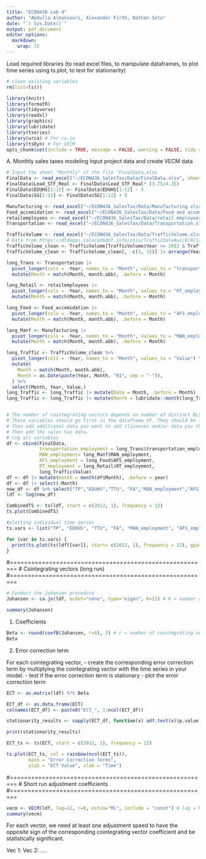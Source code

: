 ```yaml
---
title: "ECON436 Lab 4"
author: "Abdulla Almansoori, Alexander Firth, Nathan Seto"
date: "`r Sys.Date()`"
output: pdf_document
editor_options: 
  markdown: 
    wrap: 72
---
```


Load required libraries (to read excel files, to manipulate dataframes, to plot time series using ts.plot, to test for stationarity)

```r

# clean existing variables
rm(list=ls())

library(knitr)
library(formatR)
library(tidyverse)
library(readxl)
library(graphics)
library(lubridate)
library(tseries)
library(urca) # For ca.jo
library(tsDyn) # For VECM
opts_chunk$set(include = TRUE, message = FALSE, warning = FALSE, tidy = TRUE)
```


A. Monthly sales taxes modeling
Input project data and create VECM data

```r
# Input the sheet "Monthly" of the file "FinalData.xlsx
FinalData <- read_excel("~/ECON436_SalesTax/Data/FinalData.xlsx", sheet = 1)
FinalData$Lead_STF_Real <- FinalData$Lead_STF_Real* (3.75/4.25)
FinalData$EDUHS[1:12] <- FinalData$EDUHS[1:12] - 5
FinalData$SG[1:12] <- FinalData$SG[1:12] + 5

Manufacturing <- read_excel("~/ECON436_SalesTax/Data/Manufacturing.xlsx")
Food_accomidation <- read_excel("~/ECON436_SalesTax/Data/Food and accomidation.xlsx")
retailemployees <- read_excel("~/ECON436_SalesTax/Data/retail employees.xlsx")
Transportation <- read_excel("~/ECON436_SalesTax/Data/Transportation.xlsx")

TrafficVolume <- read_excel("~/ECON436_SalesTax/Data/TrafficVolume.xlsx") 
# Data from https://dtdapps.coloradodot.info/otis/TrafficData#ui/0/0/1/station/000127/criteria/27425//false/true/
TrafficVolume_clean <- TrafficVolume[TrafficVolume$Year >= 2012 & TrafficVolume$Year <= 2024, ]
TrafficVolume_clean <- TrafficVolume_clean[, -c(1, 15)] |> arrange(Year)

long_Trans <- Transportation |> 
  pivot_longer(cols = -Year, names_to = "Month", values_to = "transportation_employment") |> 
  mutate(Month = match(Month, month.abb), .before = Month)

long_Retail <- retailemployees |> 
  pivot_longer(cols = -Year, names_to = "Month", values_to = "RT_employment") |> 
  mutate(Month = match(Month, month.abb), .before = Month)

long_Food <- Food_accomidation |> 
  pivot_longer(cols = -Year, names_to = "Month", values_to = "AFS_employment") |> 
  mutate(Month = match(Month, month.abb), .before = Month)

long_Manf <- Manufacturing |> 
  pivot_longer(cols = -Year, names_to = "Month", values_to = "MAN_employment") |> 
  mutate(Month = match(Month, month.abb), .before = Month)

long_Traffic <- TrafficVolume_clean %>%
  pivot_longer(cols = -Year, names_to = "Month", values_to = "Value") %>%
  mutate(
    Month = match(Month, month.abb),
    Month = as.Date(paste(Year, Month, "01", sep = "-")),
  ) %>%
  select(Month, Year, Value,)
long_Traffic <- long_Traffic |> mutate(Date = Month, .before = Month)
long_Traffic <- long_Traffic |> mutate(Month = lubridate::month(long_Traffic$Date))


# The number of cointegrating vectors depends on number of distinct BLS categories that you think are determined by the economic conditions of Larimer county.
# These variables should go first in the dataframe df. They should be followed by the variables that are driven state or country-level conditions.
# Then add additional data you want to add (licenses and/or data you think is cointegrated with the sales tax data).
# Then add the sales tax data.
# Log all variables
df <- cbind(FinalData, 
            transportation_employment = long_Trans$transportation_employment, 
            MAN_employment= long_Manf$MAN_employment, 
            AFS_employment = long_Food$AFS_employment, 
            RT_employment = long_Retail$RT_employment,
            long_Traffic$Value)
df <- df |> mutate(month = month(df$Month), .before = year)
df <- df |> select(-Month)
new_df <- df %>% select("TP","EDUHS","TTU", "FA","MAN_employment","AFS_employment","RT_employment", "long_Traffic$Value", "Lead_STF_Real")
ldf <- log(new_df)

CombinedTS <- ts(ldf, start = c(2012, 1), frequency = 12)
ts.plot(CombinedTS)
```

```r
#plotting individual time series
ts.vars <- list("TP", "EDUHS", "TTU", "FA", "MAN_employment", "AFS_employment", "RT_employment", "long_Traffic$Value", "Lead_STF_Real")

for (var in ts.vars) {
  print(ts.plot(ts(ldf[[var]], start= c(2012, 1), frequency = 12), gpars = list(xlab = "Time", ylab = paste(var))))
}
```


#========================================================
# Cointegrating vectors (long run)
#========================================================

```r
# Conduct the Johansen procedure
Johansen <- ca.jo(ldf, ecdet="none", type="eigen", K=12) # K = number of periods in a year (4 if quarterly data, 12 if monthly data)

summary(Johansen)
```

1. Coefficients
```r
Beta <- round(coefB(Johansen, r=6), 3) # r = number of cointegrating vectors
Beta
```


2. Error correction term

For each cointegrating vector, 
- create the corresponding error correction term by multiplying the cointegrating vector with the time series in your model.
- test if the error correction term is stationary
- plot the error correction term

```r
ECT <- as.matrix(ldf) %*% Beta

ECT_df <- as.data.frame(ECT)
colnames(ECT_df) <- paste0("ECT_", 1:ncol(ECT_df))

stationarity_results <- sapply(ECT_df, function(x) adf.test(x)$p.value)

print(stationarity_results)

ECT_ts <- ts(ECT, start = c(2012, 1), frequency = 12) 

ts.plot(ECT_ts, col = rainbow(ncol(ECT_ts)), 
        main = "Error Correction Terms",
        ylab = "ECT Value", xlab = "Time")

```

#========================================================
# Short run adjustment coefficients
#========================================================

```r
vecm <- VECM(ldf, lag=11, r=6, estim="ML", include = "const") # lag = K-1
summary(vecm)
```

For each vector, we need at least one adjustment speed to have the opposite sign of the corresponding cointegrating vector coefficient and be statistically significant.

Vec 1: 
Vec 2:
....

